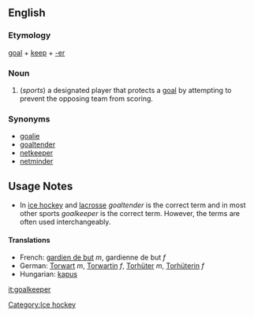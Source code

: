 ==English==
===Etymology===
[[goal]] + [[keep]] + [[-er]]

===Noun===
# (''sports'') a designated player that protects a [[goal]] by attempting to prevent the opposing team from scoring.

===Synonyms===
*[[goalie]]
*[[goaltender]]
*[[netkeeper]]
*[[netminder]]

==Usage Notes==
*In [[ice hockey]] and [[lacrosse]] ''goaltender'' is the correct term and in most other sports ''goalkeeper'' is the correct term. However, the terms are often used interchangeably.

====Translations====
*French: [[gardien de but]] ''m'', gardienne de but ''f''
*German: [[Torwart]] ''m'', [[Torwartin]] ''f'', [[Torhüter]] ''m'', [[Torhüterin]] ''f''
*Hungarian: [[kapus]]

[[Category:Ice hockey]]
[[it:goalkeeper]]